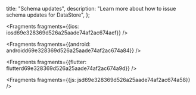   title: "Schema updates",
  description: "Learn more about how to issue schema updates for DataStore",
};






<Fragments fragments={{ios: iosd69e328369d526a25aade74af2ac674aef}} />



<Fragments fragments={{android: androidd69e328369d526a25aade74af2ac674a84}} />



<Fragments fragments={{flutter: flutterd69e328369d526a25aade74af2ac674a9d}} />



<Fragments fragments={{js: jsd69e328369d526a25aade74af2ac674a58}} />